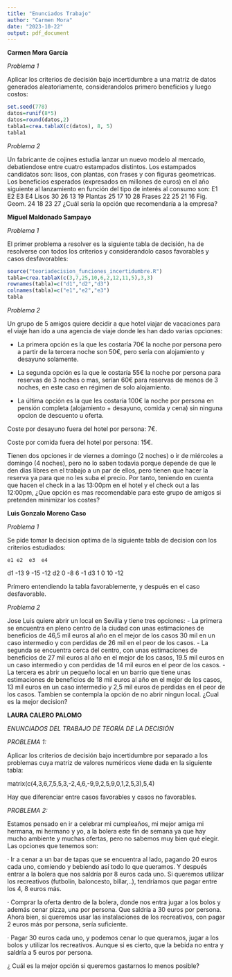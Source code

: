 ```yaml
---
title: "Enunciados Trabajo"
author: "Carmen Mora"
date: "2023-10-22"
output: pdf_document
---
```


**Carmen Mora García**

*Problema 1*

Aplicar los criterios de decisión bajo incertidumbre a una matriz de datos 
generados aleatoriamente, considerandolos primero beneficios y luego costos:

```r
set.seed(778)
datos=runif(8*5)
datos=round(datos,2)
tabla1=crea.tablaX(c(datos), 8, 5)
tabla1
```

*Problema 2*

Un fabricante de cojines estudia lanzar un nuevo modelo al mercado, debatiendose entre
cuatro estampados distintos. Los estampados candidatos son: lisos, con plantas, 
con frases y con figuras geometricas. Los beneficios esperados (expresados 
en millones de euros) en el año siguiente al lanzamiento en función del tipo de 
interés al consumo son:
             E1    E2    E3    E4
Lisos        30    26    13    19
Plantas      25    17    10    28
Frases       22    25    21    16
Fig. Geom.   24    18    23    27
¿Cuál sería la opción que recomendaría a la empresa?

**Miguel Maldonado Sampayo**

*Problema 1*

El primer problema a resolver es la siguiente tabla de decisión, ha de resolverse con todos los criterios y considerandolo casos favorables y casos desfavorables:
```r
source("teoriadecision_funciones_incertidumbre.R")
tabla=crea.tablaX(c(3,7,25,10,6,2,12,11,5),3,3)
rownames(tabla)=c("d1","d2","d3")
colnames(tabla)=c("e1","e2","e3")
tabla
```


*Problema 2*

Un grupo de 5 amigos quiere decidir a que hotel viajar de vacaciones para el viaje han ido a una agencia de viaje donde les han dado varias opciones:

- La primera opción es la que les costaría 70€ la noche por persona pero a partir de la tercera noche son 50€, pero sería con alojamiento y desayuno solamente.

- La segunda opción es la que le costaría 55€ la noche por persona para reservas de 3 noches o mas, serían 60€ para reservas de menos de 3 noches, en este caso en régimen de solo alojamiento.

- La última opción es la que les costaría 100€ la noche por persona en pensión completa (alojamiento + desayuno, comida y cena) sin ninguna opcion de descuento u oferta.

Coste por desayuno fuera del hotel por persona: 7€.

Coste por comida fuera del hotel por persona: 15€.

Tienen dos opciones ir de viernes a  domingo (2 noches) o ir de miércoles a domingo (4 noches), pero no lo saben todavia porque depende de que le den dias libres en el trabajo a un par de ellos, pero tienen que hacer la reserva ya para que no les suba el precio. Por tanto, teniendo en cuenta que hacen el check in a las 13:00pm en el hotel y el check out a las 12:00pm, ¿Que opción es mas recomendable para este grupo de amigos si pretenden minimizar los costes?

**Luis Gonzalo Moreno Caso**

*Problema 1*

Se pide tomar la decision optima de la siguiente tabla de decision con los criterios estudiados:
  
    e1 e2  e3  e4
d1 -13  9 -15 -12
d2   0 -8   6  -1
d3   1  0  10 -12

Primero entendiendo la tabla favorablemente, y después en el caso desfavorable.

*Problema 2*

Jose Luis quiere abrir un local en Sevilla y tiene tres opciones:
- La primera se encuentra en pleno centro de la ciudad con unas estimaciones de beneficios de 46,5 mil euros al año en el mejor de los casos 30 mil en un caso intermedio y con perdidas de 26 mil en el peor de los casos.
- La segunda se encuentra cerca del centro, con unas estimaciones de beneficios de 27 mil euros al año en el mejor de los casos, 19.5 mil euros en un caso intermedio y con perdidas de 14 mil euros en el peor de los casos.
- La tercera es abrir un pequeño local en un barrio que tiene unas estimaciones de beneficios de 18 mil euros al año en el mejor de los casos, 13 mil euros en un caso intermedio y 2,5 mil euros de perdidas en el peor de los casos.
Tambien se contempla la opción de no abrir ningun local.
¿Cual es la mejor decision?



**LAURA CALERO PALOMO**


*ENUNCIADOS DEL TRABAJO DE TEORÍA DE LA DECISIÓN*

*PROBLEMA 1:*

Aplicar los criterios de decisión bajo incertidumbre por separado a los 
problemas cuya matriz de valores numéricos viene dada en la siguiente tabla:

matrix(c(4,3,6,7,5,5,3,-2,4,6,-9,9,2,5,9,0,1,2,5,3),5,4)

Hay que diferenciar entre casos favorables y casos no favorables.


*PROBLEMA 2:* 

Estamos pensado en ir a celebrar mi cumpleaños, mi mejor amiga mi hermana, mi
hermano y yo, a la bolera este fin de semana ya que hay mucho ambiente y muchas 
ofertas, pero no sabemos muy bien qué elegir. Las opciones que tenemos son: 

· Ir a cenar a un bar de tapas que se encuentra al lado, pagando 20 euros 
  cada uno, comiendo y bebiendo así todo lo que queramos. Y después entrar a 
  la bolera que nos saldría por 8 euros cada uno. Si queremos utilizar los 
  recreativos (futbolín, baloncesto, billar,..), tendríamos que pagar entre 
  los 4, 8 euros más.

· Comprar la oferta dentro de la bolera, donde nos entra jugar a los bolos y 
  además cenar pizza, una por persona. Que saldría a 30 euros por persona. 
  Ahora bien, si queremos usar las instalaciones de los recreativos, con pagar 
  2 euros más por persona, sería suficiente. 

· Pagar 30 euros cada uno, y podemos cenar lo que queramos, jugar a los bolos
  y utilizar los recreativos. Aunque si es cierto, que la bebida no entra y 
  saldría a 5 euros por persona. 

¿ Cuál es la mejor opción si queremos gastarnos lo menos posible?
